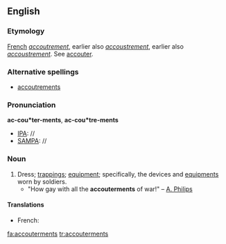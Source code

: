 ==English==

===Etymology===
[[French]] ''[[accoutrement]]'', earlier also ''[[accoustrement]]'', earlier also ''[[accoustrement]]''. See [[accouter]].

===Alternative spellings===
* [[accoutrements]]

===Pronunciation===
'''ac-cou*ter-ments''', '''ac-cou*tre-ments'''
*[[IPA]]: //
*[[SAMPA]]: //

===Noun===
{{en-noun|[[plurale tantum|this plural form only]]}}
# Dress; [[trappings]]; [[equipment]]; specifically, the devices and [[equipments]] worn by soldiers.
#*"How gay with all the '''accouterments''' of war!" &ndash; [[A. Philips]]

====Translations====
* French: {{t+|fr|accoutrement}}

{{anagrams:en/acceemnorsttu}}
[[fa:accouterments]]
[[tr:accouterments]]